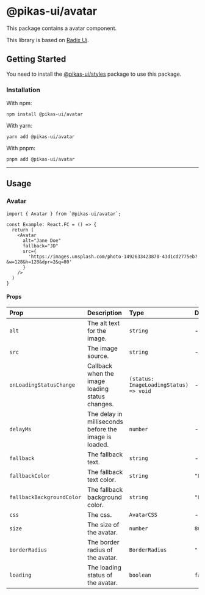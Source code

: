 

<NextSeo title="Avatar" />

# @pikas-ui/avatar

This package contains a avatar component.

This library is based on [Radix Ui](https://www.radix-ui.com/).

## Getting Started

You need to install the <a href={stylesLink}>@pikas-ui/styles</a> package to use this package.

### Installation

With npm:

```
npm install @pikas-ui/avatar
```

With yarn:

```
yarn add @pikas-ui/avatar
```

With pnpm:

```
pnpm add @pikas-ui/avatar
```

---

## Usage

### Avatar

<AvatarExample />

```tsx
import { Avatar } from `@pikas-ui/avatar`;

const Example: React.FC = () => {
  return (
    <Avatar
      alt="Jane Doe"
      fallback="JD"
      src={
        'https://images.unsplash.com/photo-1492633423870-43d1cd2775eb?&w=128&h=128&dpr=2&q=80'
      }
    />
  )
}
```

#### Props

| Prop                      | Description                                           | Type                                   | Default                |
| :------------------------ | :---------------------------------------------------- | :------------------------------------- | :--------------------- |
| `alt`                     | The alt text for the image.                           | `string`                               | -                      |
| `src`                     | The image source.                                     | `string`                               | -                      |
| `onLoadingStatusChange`   | Callback when the image loading status changes.       | `(status: ImageLoadingStatus) => void` | -                      |
| `delayMs`                 | The delay in milliseconds before the image is loaded. | `number`                               | -                      |
| `fallback`                | The fallback text.                                    | `string`                               | -                      |
| `fallbackColor`           | The fallback text color.                              | `string`                               | `"PRIMARY"`            |
| `fallbackBackgroundColor` | The fallback background color.                        | `string`                               | `"PRIMARY_LIGHTEST_2"` |
| `css`                     | The css.                                              | `AvatarCSS`                            | -                      |
| `size`                    | The size of the avatar.                               | `number`                               | `80`                   |
| `borderRadius`            | The border radius of the avatar.                      | `BorderRadius`                         | `"round"`              |
| `loading`                 | The loading status of the avatar.                     | `boolean`                              | `false`                |
